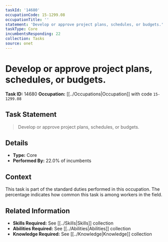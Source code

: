 ```yaml
---
taskId: '14680'
occupationCode: 15-1299.08
occupationTitle: ''
statement: 'Develop or approve project plans, schedules, or budgets.'
taskType: Core
incumbentsResponding: 22
collection: Tasks
source: onet
---
```

# Develop or approve project plans, schedules, or budgets.

**Task ID:** 14680
**Occupation:** [[../Occupations|Occupation]] with code `15-1299.08`

## Task Statement

> Develop or approve project plans, schedules, or budgets.

## Details

- **Type:** Core
- **Performed By:** 22.0% of incumbents

## Context

This task is part of the standard duties performed in this occupation. The percentage indicates how common this task is among workers in the field.

## Related Information

- **Skills Required:** See [[../Skills|Skills]] collection
- **Abilities Required:** See [[../Abilities|Abilities]] collection
- **Knowledge Required:** See [[../Knowledge|Knowledge]] collection

